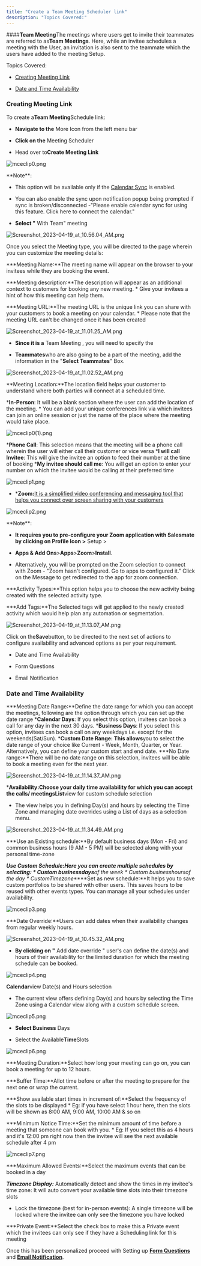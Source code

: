```yaml
---
title: "Create a Team Meeting Scheduler link"
description: "Topics Covered:"
---
```


####**Team Meeting**The meetings where users get to invite their teammates are referred to as**Team Meetings**. Here, while an invitee schedules a meeting with the User, an invitation is also sent to the teammate which the users have added to the meeting Setup.

Topics Covered:

* [Creating Meeting Link](https://support.salesmate.io/hc/en-us/articles/4405390541965#h_01HXBW31T2AWSS9C1Q32W2128G)

* [Date and Time Availability](https://support.salesmate.io/hc/en-us/articles/4405390541965#h_01HXBRHA1MPP507DF8M5MYZRJW)

### Creating Meeting Link

To create a**Team Meeting**Schedule link:

* **Navigate to the** More Icon from the left menu bar

* **Click on the** Meeting Scheduler

* Head over to**Create Meeting Link**

![mceclip0.png](./images/mceclip0-3.png)

<Note>
**Note**:

* This option will be available only if the [Calendar Sync](https://support.salesmate.io/hc/en-us/articles/4405390306189) is enabled.

* You can also enable the sync upon notification popup being prompted if sync is broken/disconnected -"Please enable calendar sync for using this feature. Click here to connect the calendar."

</Note>

* **Select "** With Team" meeting

![Screenshot_2023-04-19_at_10.56.04_AM.png](./images/Screenshot-2023-04-19-at-10.56.04-AM.png)

Once you select the Meeting type, you will be directed to the page wherein you can customize the meeting details:

***Meeting Name:**The meeting name will appear on the browser to your invitees while they are booking the event.

***Meeting description:**The description will appear as an additional context to customers for booking any new meeting. * Give your invitees a hint of how this meeting can help them.

***Meeting URL:**The meeting URL is the unique link you can share with your customers to book a meeting on your calendar. * Please note that the meeting URL can't be changed once it has been created

![Screenshot_2023-04-19_at_11.01.25_AM.png](./images/Screenshot-2023-04-19-at-11.01.25-AM.png)

* **Since it is a** Team Meeting , you will need to specify the

* **Teammates**who are also going to be a part of the meeting, add the information in the "**Select Teammates**" Box.

![Screenshot_2023-04-19_at_11.02.52_AM.png](./images/Screenshot-2023-04-19-at-11.02.52-AM.png)

**Meeting Location:**The location field helps your customer to understand where both parties will connect at a scheduled time.

***In-Person**: It will be a blank section where the user can add the location of the meeting. * You can add your unique conferences link via which invitees can join an online session or just the name of the place where the meeting would take place.

![mceclip0(1).png](./images/mceclip01.png)

***Phone Call**: This selection means that the meeting will be a phone call wherein the user will either call their customer or vice versa ***I will call Invitee**: This will give the invitee an option to feed their number at the time of booking ***My invitee should call me**: You will get an option to enter your number on which the invitee would be calling at their preferred time

![mceclip1.png](./images/mceclip1-3.png)

* ***Zoom:**[It is a simplified video conferencing and messaging tool that helps you connect over screen sharing with your customers](https://support.salesmate.io/hc/en-us/articles/4406507771661)

![mceclip2.png](./images/mceclip2-3.png)

<Note>
**Note**:

* **It requires you to pre-configure your Zoom application with Salesmate by clicking on Profile Icon >** Setup >

* **Apps & Add Ons**>**Apps**>**Zoom**>**Install**.

* Alternatively, you will be prompted on the Zoom selection to connect with Zoom - "Zoom hasn't configured. Go to apps to configured it." Click on the Message to get redirected to the app for zoom connection.

</Note>

***Activity Types:**This option helps you to choose the new activity being created with the selected activity type.

***Add Tags:**The Selected tags will get applied to the newly created activity which would help plan any automation or segmentation.

![Screenshot_2023-04-19_at_11.13.07_AM.png](./images/Screenshot-2023-04-19-at-11.13.07-AM.png)

Click on the**Save**button, to be directed to the next set of actions to configure availability and advanced options as per your requirement.

* Date and Time Availability

* Form Questions

* Email Notification

### Date and Time Availability

***Meeting Date Range:**Define the date range for which you can accept the meetings, following are the option through which you can set up the date range   ***Calendar Days**: If you select this option, invitees can book a call for any day in the next 30 days. ***Business Days**: If you select this option, invitees can book a call on any weekdays i.e. except for the weekends(Sat/Sun). ***Custom Date Range: This allows**you to select the date range of your choice like Current - Week, Month, Quarter, or Year. Alternatively, you can define your custom start and end date. ***No Date range:**There will be no date range on this selection, invitees will be able to book a meeting even for the next year.

![Screenshot_2023-04-19_at_11.14.37_AM.png](./images/Screenshot-2023-04-19-at-11.14.37-AM.png)

***Availability:**Choose your daily time availability for which you can accept the calls/ meetings**List**view for custom schedule selection

* The view helps you in defining Day(s) and hours by selecting the Time Zone and managing date overrides using a List of days as a selection menu.

![Screenshot_2023-04-19_at_11.34.49_AM.png](./images/Screenshot-2023-04-19-at-11.34.49-AM.png)

***Use an Existing schedule:**By default business days (Mon - Fri) and common business hours (9 AM - 5 PM) will be selected along with your personal time-zone

***Use Custom Schedule:**Here you can create multiple schedules by selecting: * Custom business**days**of the week * Custom business**hours**of the day * Custom**Timezone*****Set as new schedule:**It helps you to save custom portfolios to be shared with other users. This saves hours to be reused with other events types. You can manage all your schedules under availability.

![mceclip3.png](./images/mceclip3-3.png)

***Date Override:**Users can add dates when their availability changes from regular weekly hours.

![Screenshot_2023-04-19_at_10.45.32_AM.png](./images/Screenshot-2023-04-19-at-10.45.32-AM.png)

* **By clicking on "** Add date override " user's can define the date(s) and hours of their availability for the limited duration for which the meeting schedule can be booked.

![mceclip4.png](./images/mceclip4-2.png)

**Calendar**view Date(s) and Hours selection

* The current view offers defining Day(s) and hours by selecting the Time Zone using a Calendar view along with a custom schedule screen.

![mceclip5.png](./images/mceclip5-2.png)

* **Select Business** Days

* Select the Available**Time**Slots

![mceclip6.png](./images/mceclip6-2.png)

***Meeting Duration:**Select how long your meeting can go on, you can book a meeting for up to 12 hours.

***Buffer Time:**Allot time before or after the meeting to prepare for the next one or wrap the current.

***Show available start times in increment of:**Select the frequency of the slots to be displayed   * Eg: if you have select 1 hour here, then the slots will be shown as 8:00 AM, 9:00 AM, 10:00 AM & so on

***Minimum Notice Time:**Set the minimum amount of time before a meeting that someone can book with you. * Eg: If you select this as 4 hours and it's 12:00 pm right now then the invitee will see the next available schedule after 4 pm

![mceclip7.png](./images/mceclip7-2.png)

***Maximum Allowed Events:**Select the maximum events that can be booked in a day

***Timezone Display:*** Automatically detect and show the times in my invitee's time zone: It will auto convert your available time slots into their timezone slots

* Lock the timezone (best for in-person events): A single timezone will be locked where the invitee can only see the timezone you have locked

***Private Event:**Select the check box to make this a Private event which the invitees can only see if they have a Scheduling link for this meeting

Once this has been personalized proceed with Setting up [**Form Questions**](https://support.salesmate.io/hc/en-us/articles/4405400576525) and [**Email Notification**](https://support.salesmate.io/hc/en-us/articles/4405400597133).
